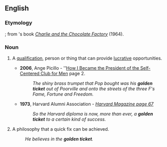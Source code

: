 ==English==

===Etymology===
{{compound|en|golden|ticket}}; from {{w|Roald Dahl}}'s book ''[[w:en:Charlie and the Chocolate Factory|Charlie and the Chocolate Factory]]'' (1964).

===Noun===
{{en-noun}}

# {{lb|en|idiomatic}} A [[qualification]], person or thing that can provide [[lucrative]] opportunities.
#* '''2006''', Ange Picillo - ''[http://books.google.com/books?id=jWYyVlzTHqoC How I Became the President of the Self-Centered Club for Men] page 2.
#*: ''The shiny brass trumpet that Pop bought was his '''golden ticket''' out of Poorville and onto the streets of the three F's Fame, Fortune and Freedom.''
#* '''1973''', Harvard Alumni Association - ''[http://books.google.com/books?id=jQYuAAAAMAAJ&q=%22golden+ticket+to%22+date:1900-1995&dq=%22golden+ticket+to%22+date:1900-1995&lr=&pgis=1 Harvard Magazine page 67]''
#*: ''So the Harvard diploma is now, more than ever, a '''golden ticket''' to a certain kind of success.''
# A philosophy that a quick fix can be achieved.
#: ''He believes in the '''golden ticket'''.''